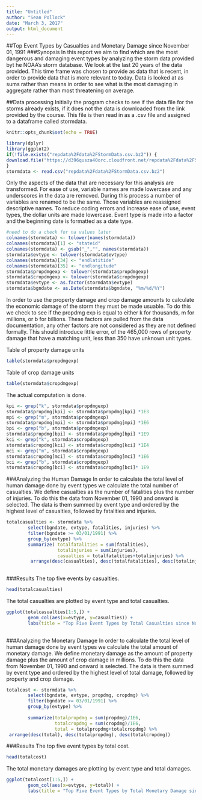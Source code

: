 ```yaml
---
title: "Untitled"
author: "Sean Pollock"
date: "March 3, 2017"
output: html_document
---
```


##Top Event Types by Casualties and Monetary Damage since November 01, 1991
###Synopsis
In this report we aim to find which are the most dangerous and damaging event types by analyzing the storm data provided byt he NOAA's storm database. We look at the last 20 years of the data provided. This time frame was chosen to provide as data that is recent, in order to provide data that is more relevant to today. Data is looked at as sums rather than means in order to see what is the most damaging in aggregate rather than most threatening on average. 

##Data processing
Initially the program checks to see if the data file for the storms already exists, if it does not the data is downloaded from the link provided by the course. This file is then read in as a .csv file and assigned to a dataframe called stormdata.  
```r
knitr::opts_chunk$set(echo = TRUE)
```
```r


library(dplyr)
library(ggplot2)
if(!file.exists("repdata%2Fdata%2FStormData.csv.bz2")) {
download.file("https://d396qusza40orc.cloudfront.net/repdata%2Fdata%2FStormData.csv.bz2","repdata%2Fdata%2FStormData.csv.bz2")
}
stormdata <- read.csv("repdata%2Fdata%2FStormData.csv.bz2")
```

Only the aspects of the data that are necessary for this analysis are transformed. For ease of use, variable names are made lowercase and any underscores in the data are removed. During this process a number of variables are renamed to be the same. Those variables are reassigned descriptive names. To reduce coding errors and increase ease of use, event types, the dollar units are made lowercase. Event type is made into a factor and the beginning date is formatted as a date type.
```r
#need to do a check for na values later
colnames(stormdata) <- tolower(names(stormdata))
colnames(stormdata)[1] <- "stateid"
colnames(stormdata) <- gsub("_","", names(stormdata))
stormdata$evtype <- tolower(stormdata$evtype)
colnames(stormdata)[34] <- "endlatitide"
colnames(stormdata)[35] <- "endlongitude"
stormdata$propdmgexp <- tolower(stormdata$propdmgexp)
stormdata$cropdmgexp <- tolower(stormdata$cropdmgexp)
stormdata$evtype <- as.factor(stormdata$evtype)
stormdata$bgndate <- as.Date(stormdata$bgndate, "%m/%d/%Y") 
```

In order to use the property damage and crop damage amounts to calculate the economic damage of the storm they must be made usuable. To do this we check to see if the propdmg exp is equal to either k for thousands, m for millions, or b for billions. These factors are pulled from the data documentation, any other factors are not considered as they are not defined formally. This should introduce little error, of the 465,000 rows of property damage that have a matching unit, less than 350 have unknown unit types.

Table of property damage units
```r
table(stormdata$propdmgexp)
```
Table of crop damage units
```r
table(stormdata$cropdmgexp)
```

The actual computation is done.
```r
kpi <- grep("k", stormdata$propdmgexp)
stormdata$propdmg[kpi] <- stormdata$propdmg[kpi] *1E3
mpi <- grep("m", stormdata$propdmgexp)
stormdata$propdmg[mpi] <- stormdata$propdmg[mpi] *1E6
bpi <- grep("b", stormdata$propdmgexp)
stormdata$propdmg[bpi] <- stormdata$propdmg[bpi] *1E9 
kci <- grep("k", stormdata$cropdmgexp)
stormdata$cropdmg[kci] <- stormdata$cropdmg[kci] *1E4
mci <- grep("m", stormdata$cropdmgexp)
stormdata$cropdmg[mci] <- stormdata$cropdmg[mci] *1E6
bci <- grep("b", stormdata$cropdmgexp)
stormdata$cropdmg[bci] <- stormdata$cropdmg[bci]* 1E9
```

###Analyzing the Human Damage
In order to calculate the total level of human damage done by event types we calculate the total number of casualties. We define casualties as the number of fatalities plus the number of injuries. To do this the data from November 01, 1990 and onward is selected. The data is them summed by event type and ordered by the highest level of casualties, followed by fatalities and injuries. 

```r
totalcasualties <- stormdata %>%
        select(bgndate, evtype, fatalities, injuries) %>%
        filter(bgndate >= 03/01/1991) %>%
        group_by(evtype) %>%
        summarize( totalfatalities = sum(fatalities),
                   totalinjuries = sum(injuries),
                   casualties = totalfatalities+totalinjuries) %>%
         arrange(desc(casualties), desc(totalfatalities), desc(totalinjuries))
       
```

###Results
The top five events by casualties.
```r
head(totalcasualties)
```

The total casualties are plotted by event type and total casualties. 
```r

ggplot(totalcasualties[1:5,]) +
        geom_col(aes(x=evtype, y=casualties)) +
        labs(title = "Top Five Event Types by Total Casualties since November, 1991", x = "Storm Type", y= "Total Casualties")
       
```

###Analyzing the Monetary Damage
In order to calculate the total level of human damage done by event types we calculate the total amount of monetary damage. We define monetary damage as the amount of property damage plus the amount of crop damage in millions. To do this the data from November 01, 1990 and onward is selected. The data is them summed by event type and ordered by the highest level of total damage, followed by property and crop damage.
```r
totalcost <- stormdata %>%
        select(bgndate, evtype, propdmg, cropdmg) %>%
        filter(bgndate >= 03/01/1991) %>%
        group_by(evtype) %>%
        
        summarize(totalpropdmg = sum(propdmg)/1E6,
                  totalcropdmg = sum(cropdmg)/1E6,
                  total = totalpropdmg+totalcropdmg) %>%
 arrange(desc(total), desc(totalpropdmg), desc(totalcropdmg))

```

###Results
The top five event types by total cost. 
```r
head(totalcost)
```
The total monetary damages are plotting by event type and total damages. 
```r

ggplot(totalcost[1:5,]) +
        geom_col(aes(x=evtype, y=total)) +
        labs(title = "Top Five Event Types by Total Monetary Damage since November, 1991", x = "Event Type", y= "Monetary Damage in $MM")
```